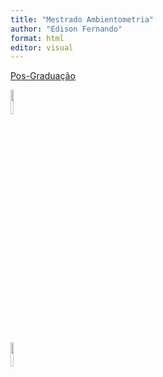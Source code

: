 ```yaml
---
title: "Mestrado Ambientometria"
author: "Edison Fernando"
format: html
editor: visual
---
```



[Pos-Graduação](https://ppgambientometria.furg.br/)


[![](https://i.pinimg.com/564x/3c/f7/94/3cf794fe42cd0b2c6d781e0e0dd6b4bb.jpg){.absolute width="10%"}](pagina3.html)


[![](https://i.pinimg.com/736x/69/f3/a1/69f3a1814bae7a531d75722d21498a77.jpg){.absolute width="10%"}](index.html)





